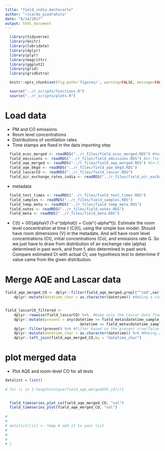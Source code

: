 ```yaml
---
title: "field_india_montecarlo"
author: "ricardo_piedrahita"
date: "8/14/2017"
output: html_document
---
```


```r
  library(tidyverse)
  library(knitr)
  library(lubridate)
  library(dplyr)
  library(plyr)
  library(magrittr)
  library(ggplot2)
  library(grid)
  library(gridExtra)
```

```r
  knitr::opts_chunk$set(fig.path='figures/', warning=FALSE, message=FALSE, cache=FALSE)
```

```r
  source("../r_scripts/functions.R")
  source("../r_scripts/plots.R")
```

# Load data

* PM and CO emissions
* Room level concentrations
* Distributions of ventilation rates
* Time stamps are fixed in the data importing step

```r
  field_ecoc_merged <- readRDS("../r_files/field_ecoc_merged.RDS") #Household level ec and oc measurements
  field_emissions <- readRDS("../r_files/field_emissions.RDS") #In-field emissions measurements (ec, oc)
  field_aqe_merged <- readRDS("../r_files/field_aqe_merged.RDS") #In-field emissions level gas phase measurements
  field_aqe_bkgd <- readRDS("../r_files/field_aqe_bkgd.RDS") 
  field_lascarCO <- readRDS("../r_files/field_lascar.RDS")
  field_air_exchange_rates_india <- readRDS("../r_files/field_air_exchange_rates_india.RDS")
```

* metadata

```r
  field_test_times <- readRDS("../r_files/field_test_times.RDS")
  field_samples <- readRDS("../r_files/field_samples.RDS")
  field_temp_meta <- readRDS("../r_files/field_temp_meta.RDS")
  field_notes <- readRDS("../r_files/field_notes.RDS")
  field_meta <- readRDS("../r_files/field_meta.RDS")
```

* C(t) = Gf/(alpha*V) (1-e^(alpha*t)) + Co(e^(-alpha*t)).  Estimate the room level concentration at time t (C(t)), using the simple box model.  Should have room dimensions (V) in the metadata.  And will have room level concentrations (Ct), initial concentrations (Co), and emissions rate G.  So we just have to draw from distribution of air exchange rate (alpha) determined in past work, and from f, also determined in past work.  Compare estimated Ct with actual Ct; use hypothesis test to determine if value came from the given distribution.



# Merge AQE and Lascar data
```r
field_aqe_merged_CO <- dplyr::filter(field_aqe_merged,grepl("^co$",var)) %>%
    dplyr::mutate(datetime_char = as.character(datetime)) #Making a char time variable to allow joining


field_lascarCO_filtered <- 
    dplyr::rowwise(field_lascarCO) %>%  #Keep only the Lascar data from within the start and stop time of an experiment.
    dplyr::mutate(present = any(datetime >= field_meta$datetime_sample_start &  #Flag the time as in or out of range.
                                  datetime <= field_meta$datetime_sample_end)) %>% 
    dplyr::filter(present) %>% #Filter based on the present true/false variable.
    dplyr::mutate(datetime_char = as.character(datetime)) %>% #Making a char time variable to allow joining
    dplyr::left_join(field_aqe_merged_CO,by = "datetime_char")

```

# plot merged data
* Plot AQE and room-level CO for all tests


```r
datalist = list()
 
# for (i in 1:length(unique(field_aqe_merged$hh_id))){

  
  field_timeseries_plot_co(field_aqe_merged_CO, "val")
  field_timeseries_plot(field_aqe_merged_CO, "val")
  
# 
#       
# datalist[[i]] <- temp # add it to your list
# 
#   
#   
# }


```















